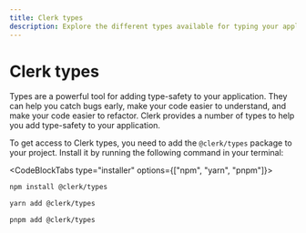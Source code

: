```yaml
---
title: Clerk types
description: Explore the different types available for typing your application.
---
```


# Clerk types

Types are a powerful tool for adding type-safety to your application. They can help you catch bugs early, make your code easier to understand, and make your code easier to refactor. Clerk provides a number of types to help you add type-safety to your application.

To get access to Clerk types, you need to add the `@clerk/types` package to your project. Install it by running the following command in your terminal:

<CodeBlockTabs type="installer" options={["npm", "yarn", "pnpm"]}>
```bash filename="terminal"
npm install @clerk/types
```

```bash filename="terminal"
yarn add @clerk/types
```

```bash filename="terminal"
pnpm add @clerk/types
```
</CodeBlockTabs>